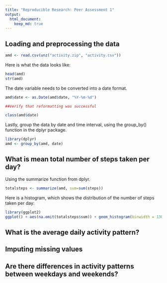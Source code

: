```yaml
---
title: "Reproducible Research: Peer Assessment 1"
output: 
  html_document:
    keep_md: true
---
```



## Loading and preprocessing the data

```r
amd <- read.csv(unz("activity.zip", "activity.csv"))
```
Here is what the data looks like:

```r
head(amd)
str(amd)
```

The date variable needs to be converted into a date format.  
```r
amd$date <- as.Date(amd$date, "%Y-%m-%d")

##Verify that reformatting was successful

class(amd$date)
```

Lastly, group the data by date and time interval, using the group_by() function in the dplyr package. 

```r
library(dplyr)
amd <- group_by(amd, date)
```

## What is mean total number of steps taken per day?

Using the summarize function from dplyr.  

```r
totalsteps <- summarize(amd, sum=sum(steps))
```

Here is a histogram, which shows the distribution of the number of steps taken per day:

```r
library(ggplot2)
ggplot() + aes(na.omit(totalsteps$sum)) + geom_histogram(binwidth = 1300, color = "black", fill = "blue")
```


## What is the average daily activity pattern?



## Imputing missing values



## Are there differences in activity patterns between weekdays and weekends?
